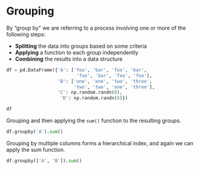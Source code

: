 # Grouping

By “group by” we are referring to a process involving one or more of the following steps:

- **Splitting** the data into groups based on some criteria
- **Applying** a function to each group independently
- **Combining** the results into a data structure



```python
df = pd.DataFrame({'A': ['foo', 'bar', 'foo', 'bar',
                          'foo', 'bar', 'foo', 'foo'],
                   'B': ['one', 'one', 'two', 'three',
                         'two', 'two', 'one', 'three'],
                   'C': np.random.randn(8),
                    'D': np.random.randn(8)}) 
```


```python
df
```

Grouping and then applying the `sum()` function to the resulting groups.


```python
df.groupby('A').sum()
```

Grouping by multiple columns forms a hierarchical index, and again we can apply the sum function.


```python
df.groupby(['A', 'B']).sum()

```
